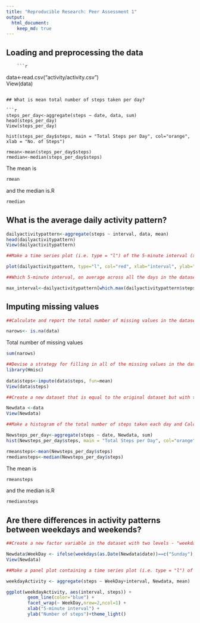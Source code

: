 ```yaml
---
title: "Reproducible Research: Peer Assessment 1"
output: 
  html_document:
    keep_md: true
---
```



## Loading and preprocessing the data

      
        ```r
data<-read.csv("activity/activity.csv")			
View(data)					
```	

## What is mean total number of steps taken per day?

```r
steps_per_day<-aggregate(steps ~ date, data, sum)		
head(steps_per_day)					
View(steps_per_day)					

hist(steps_per_day$steps, main = "Total Steps per Day", col="orange", xlab = "No. of Steps")

rmean<-mean(steps_per_day$steps)			
rmedian<-median(steps_per_day$steps)			
```						
The mean is					
```r
rmean						
```						
and the median is.R					
```r
rmedian						
```			


## What is the average daily activity pattern?
```r
dailyactivitypattern<-aggregate(steps ~ interval, data, mean)	
head(dailyactivitypattern)				
View(dailyactivitypattern)				

##Make a time series plot (i.e. type = "l") of the 5-minute interval (x-axis) and the average number of steps taken, averaged across all days (y-axis)

plot(dailyactivitypattern, type="l", col="red", xlab="interval", ylab="steps",main = "Daily Activity pattern")

##Which 5-minute interval, on average across all the days in the dataset, contains the maximum number of steps?

max_interval<-dailyactivitypattern[which.max(dailyactivitypattern$steps), 1]
```				


## Imputing missing values



```r
##Calculate and report the total number of missing values in the dataset (i.e. the total number of rows with NAs)

narows<- is.na(data)					
```						
Total number of missing values				
```r
sum(narows)					
```						
```r
##Devise a strategy for filling in all of the missing values in the dataset. The strategy does not need to be sophisticated. For example, you could use the mean/median for that day, or the mean for that 5-minute interval, etc.
library(Hmisc)					
				
data$steps<-impute(data$steps, fun=mean)		
View(data$steps)					
```						
```r
##Create a new dataset that is equal to the original dataset but with the missing data filled in.

Newdata <-data					
View(Newdata)					
```						
```r
##Make a histogram of the total number of steps taken each day and Calculate and report the mean and median total number of steps taken per day. Do these values differ from the estimates from the first part of the assignment? What is the impact of imputing missing data on the estimates of the total daily number of steps?

Newsteps_per_day<-aggregate(steps ~ date, Newdata, sum)	
hist(Newsteps_per_day$steps, main = "Total Steps per Day", col="orange", xlab = "No. of Steps")

rmeansteps<-mean(Newsteps_per_day$steps)		
rmediansteps<-median(Newsteps_per_day$steps)		
```						
The mean is					
```r
rmeansteps					
```						
and the median is.R					
```r
rmediansteps					
```			
## Are there differences in activity patterns between weekdays and weekends?

```r
##Create a new factor variable in the dataset with two levels - "weekday" and "weekend" indicating whether a given date is a weekday or weekend day.

Newdata$WeekDay <- ifelse(weekdays(as.Date(Newdata$date))==c("Sunday"), "weekend", "weekday")
View(Newdata)					
```						

```r
##Make a panel plot containing a time series plot (i.e. type = "l") of the 5-minute interval (x-axis) and the average number of steps taken, averaged across all weekday days or weekend days (y-axis). 

weekdayActivity <- aggregate(steps ~ WeekDay+interval, Newdata, mean)

ggplot(weekdayActivity, aes(interval, steps)) + 		
        geom_line(color="blue") + 				
        facet_wrap(~ WeekDay,nrow=2,ncol=1) +		
        xlab("5-minute interval") + 				
        ylab("Number of steps")+theme_light()			
```						
